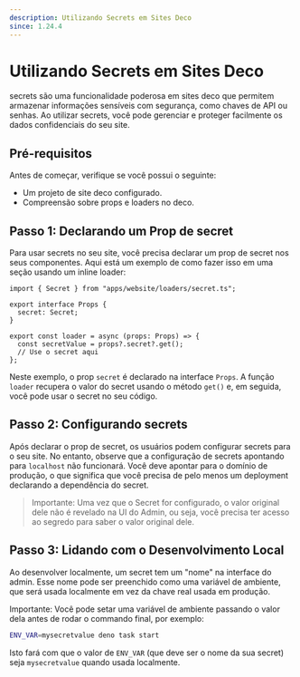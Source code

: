 ```yaml
---
description: Utilizando Secrets em Sites Deco
since: 1.24.4
---
```


# Utilizando Secrets em Sites Deco

secrets são uma funcionalidade poderosa em sites deco que permitem armazenar
informações sensíveis com segurança, como chaves de API ou senhas. Ao utilizar
secrets, você pode gerenciar e proteger facilmente os dados confidenciais do seu
site.

## Pré-requisitos

Antes de começar, verifique se você possui o seguinte:

- Um projeto de site deco configurado.
- Compreensão sobre props e loaders no deco.

## Passo 1: Declarando um Prop de secret

Para usar secrets no seu site, você precisa declarar um prop de secret nos seus
componentes. Aqui está um exemplo de como fazer isso em uma seção usando um
inline loader:

```tsx
import { Secret } from "apps/website/loaders/secret.ts";

export interface Props {
  secret: Secret;
}

export const loader = async (props: Props) => {
  const secretValue = props?.secret?.get();
  // Use o secret aqui
};
```

Neste exemplo, o prop `secret` é declarado na interface `Props`. A função
`loader` recupera o valor do secret usando o método `get()` e, em seguida, você
pode usar o secret no seu código.

## Passo 2: Configurando secrets

Após declarar o prop de secret, os usuários podem configurar secrets para o seu
site. No entanto, observe que a configuração de secrets apontando para
`localhost` não funcionará. Você deve apontar para o domínio de produção, o que
significa que você precisa de pelo menos um deployment declarando a dependência
do secret.

> Importante: Uma vez que o Secret for configurado, o valor original dele não é
> revelado na UI do Admin, ou seja, você precisa ter acesso ao segredo para
> saber o valor original dele.

## Passo 3: Lidando com o Desenvolvimento Local

Ao desenvolver localmente, um secret tem um "nome" na interface do admin. Esse
nome pode ser preenchido como uma variável de ambiente, que será usada
localmente em vez da chave real usada em produção.

Importante: Você pode setar uma variável de ambiente passando o valor dela antes
de rodar o commando final, por exemplo:

```sh
ENV_VAR=mysecretvalue deno task start
```

Isto fará com que o valor de `ENV_VAR` (que deve ser o nome da sua secret) seja
`mysecretvalue` quando usada localmente.
